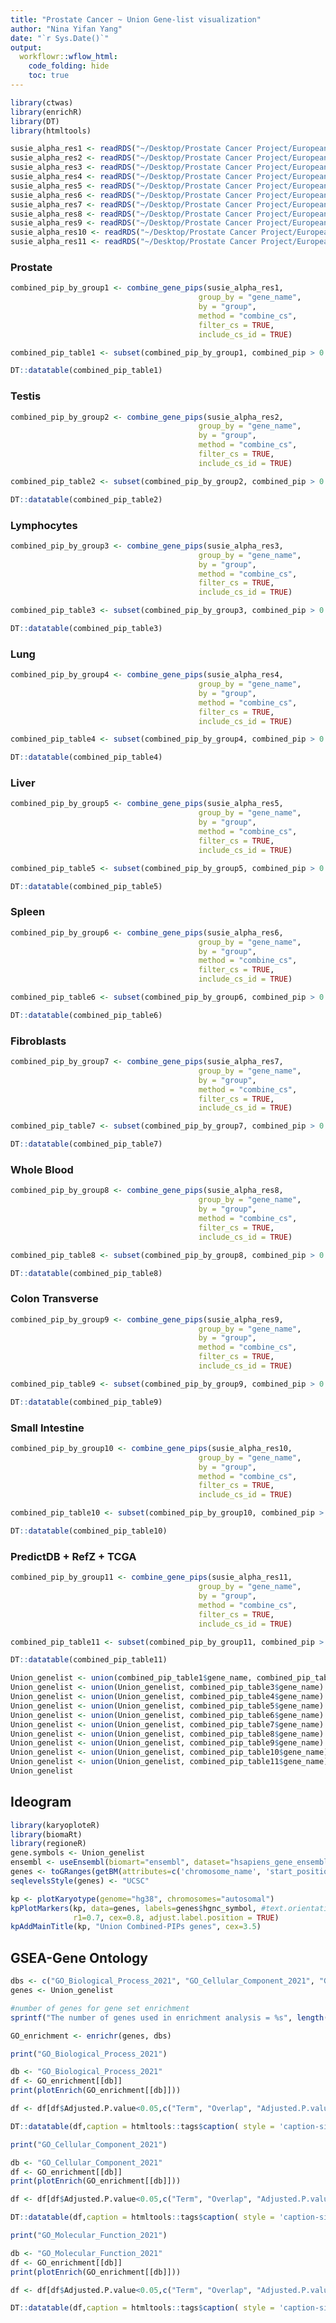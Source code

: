 ```yaml
---
title: "Prostate Cancer ~ Union Gene-list visualization"
author: "Nina Yifan Yang"
date: "`r Sys.Date()`"
output:
  workflowr::wflow_html:
    code_folding: hide
    toc: true
---
```


```r
library(ctwas)
library(enrichR)
library(DT)
library(htmltools)

susie_alpha_res1 <- readRDS("~/Desktop/Prostate Cancer Project/European.munro_prostate_weights.noLD.susie_alpha_res.RDS")
susie_alpha_res2 <- readRDS("~/Desktop/Prostate Cancer Project/European.munro_testis_weights.noLD.susie_alpha_res.RDS")
susie_alpha_res3 <- readRDS("~/Desktop/Prostate Cancer Project/European.munro_lymphocytes_weights.noLD.susie_alpha_res.RDS")
susie_alpha_res4 <- readRDS("~/Desktop/Prostate Cancer Project/European.munro_lung_weights.noLD.susie_alpha_res.RDS")
susie_alpha_res5 <- readRDS("~/Desktop/Prostate Cancer Project/European.munro_liver_weights.noLD.susie_alpha_res.RDS")
susie_alpha_res6 <- readRDS("~/Desktop/Prostate Cancer Project/European.munro_spleen_weights.noLD.susie_alpha_res.RDS")
susie_alpha_res7 <- readRDS("~/Desktop/Prostate Cancer Project/European.munro_fibroblasts_weights.noLD.susie_alpha_res.RDS")
susie_alpha_res8 <- readRDS("~/Desktop/Prostate Cancer Project/European.munro_whole_blood_weights.noLD.susie_alpha_res.RDS")
susie_alpha_res9 <- readRDS("~/Desktop/Prostate Cancer Project/European.munro_colon_transverse_weights.noLD.susie_alpha_res.RDS")
susie_alpha_res10 <- readRDS("~/Desktop/Prostate Cancer Project/European.munro_intestine_weights.noLD.susie_alpha_res.RDS")
susie_alpha_res11 <- readRDS("~/Desktop/Prostate Cancer Project/European.noLD.susie_alpha_res.RDS")
```

### Prostate

```r
combined_pip_by_group1 <- combine_gene_pips(susie_alpha_res1,
                                          group_by = "gene_name",
                                          by = "group",
                                          method = "combine_cs",
                                          filter_cs = TRUE,
                                          include_cs_id = TRUE)

combined_pip_table1 <- subset(combined_pip_by_group1, combined_pip > 0.8)

DT::datatable(combined_pip_table1)
```

### Testis

```r
combined_pip_by_group2 <- combine_gene_pips(susie_alpha_res2,
                                          group_by = "gene_name",
                                          by = "group",
                                          method = "combine_cs",
                                          filter_cs = TRUE,
                                          include_cs_id = TRUE)

combined_pip_table2 <- subset(combined_pip_by_group2, combined_pip > 0.8)

DT::datatable(combined_pip_table2)
```

### Lymphocytes

```r
combined_pip_by_group3 <- combine_gene_pips(susie_alpha_res3,
                                          group_by = "gene_name",
                                          by = "group",
                                          method = "combine_cs",
                                          filter_cs = TRUE,
                                          include_cs_id = TRUE)

combined_pip_table3 <- subset(combined_pip_by_group3, combined_pip > 0.8)

DT::datatable(combined_pip_table3)
```

### Lung

```r
combined_pip_by_group4 <- combine_gene_pips(susie_alpha_res4,
                                          group_by = "gene_name",
                                          by = "group",
                                          method = "combine_cs",
                                          filter_cs = TRUE,
                                          include_cs_id = TRUE)

combined_pip_table4 <- subset(combined_pip_by_group4, combined_pip > 0.8)

DT::datatable(combined_pip_table4)
```

### Liver

```r
combined_pip_by_group5 <- combine_gene_pips(susie_alpha_res5,
                                          group_by = "gene_name",
                                          by = "group",
                                          method = "combine_cs",
                                          filter_cs = TRUE,
                                          include_cs_id = TRUE)

combined_pip_table5 <- subset(combined_pip_by_group5, combined_pip > 0.8)

DT::datatable(combined_pip_table5)
```

### Spleen

```r
combined_pip_by_group6 <- combine_gene_pips(susie_alpha_res6,
                                          group_by = "gene_name",
                                          by = "group",
                                          method = "combine_cs",
                                          filter_cs = TRUE,
                                          include_cs_id = TRUE)

combined_pip_table6 <- subset(combined_pip_by_group6, combined_pip > 0.8)

DT::datatable(combined_pip_table6)
```

### Fibroblasts

```r
combined_pip_by_group7 <- combine_gene_pips(susie_alpha_res7,
                                          group_by = "gene_name",
                                          by = "group",
                                          method = "combine_cs",
                                          filter_cs = TRUE,
                                          include_cs_id = TRUE)

combined_pip_table7 <- subset(combined_pip_by_group7, combined_pip > 0.8)

DT::datatable(combined_pip_table7)
```

### Whole Blood

```r
combined_pip_by_group8 <- combine_gene_pips(susie_alpha_res8,
                                          group_by = "gene_name",
                                          by = "group",
                                          method = "combine_cs",
                                          filter_cs = TRUE,
                                          include_cs_id = TRUE)

combined_pip_table8 <- subset(combined_pip_by_group8, combined_pip > 0.8)

DT::datatable(combined_pip_table8)
```

### Colon Transverse

```r
combined_pip_by_group9 <- combine_gene_pips(susie_alpha_res9,
                                          group_by = "gene_name",
                                          by = "group",
                                          method = "combine_cs",
                                          filter_cs = TRUE,
                                          include_cs_id = TRUE)

combined_pip_table9 <- subset(combined_pip_by_group9, combined_pip > 0.8)

DT::datatable(combined_pip_table9)
```

### Small Intestine

```r
combined_pip_by_group10 <- combine_gene_pips(susie_alpha_res10,
                                          group_by = "gene_name",
                                          by = "group",
                                          method = "combine_cs",
                                          filter_cs = TRUE,
                                          include_cs_id = TRUE)

combined_pip_table10 <- subset(combined_pip_by_group10, combined_pip > 0.8)

DT::datatable(combined_pip_table10)
```

### PredictDB + RefZ + TCGA

```r
combined_pip_by_group11 <- combine_gene_pips(susie_alpha_res11,
                                          group_by = "gene_name",
                                          by = "group",
                                          method = "combine_cs",
                                          filter_cs = TRUE,
                                          include_cs_id = TRUE)

combined_pip_table11 <- subset(combined_pip_by_group11, combined_pip > 0.8)

DT::datatable(combined_pip_table11)
```

```r
Union_genelist <- union(combined_pip_table1$gene_name, combined_pip_table2$gene_name)
Union_genelist <- union(Union_genelist, combined_pip_table3$gene_name)
Union_genelist <- union(Union_genelist, combined_pip_table4$gene_name)
Union_genelist <- union(Union_genelist, combined_pip_table5$gene_name)
Union_genelist <- union(Union_genelist, combined_pip_table6$gene_name)
Union_genelist <- union(Union_genelist, combined_pip_table7$gene_name)
Union_genelist <- union(Union_genelist, combined_pip_table8$gene_name)
Union_genelist <- union(Union_genelist, combined_pip_table9$gene_name)
Union_genelist <- union(Union_genelist, combined_pip_table10$gene_name)
Union_genelist <- union(Union_genelist, combined_pip_table11$gene_name)
Union_genelist
```

## Ideogram

```r
library(karyoploteR)
library(biomaRt)
library(regioneR)
gene.symbols <- Union_genelist
ensembl <- useEnsembl(biomart="ensembl", dataset="hsapiens_gene_ensembl")
genes <- toGRanges(getBM(attributes=c('chromosome_name', 'start_position', 'end_position', 'hgnc_symbol'), filters = 'hgnc_symbol', values =gene.symbols, mart = ensembl))
seqlevelsStyle(genes) <- "UCSC"

kp <- plotKaryotype(genome="hg38", chromosomes="autosomal")
kpPlotMarkers(kp, data=genes, labels=genes$hgnc_symbol, #text.orientation = "horizontal",
              r1=0.7, cex=0.8, adjust.label.position = TRUE)
kpAddMainTitle(kp, "Union Combined-PIPs genes", cex=3.5)
```

## GSEA-Gene Ontology

```r
dbs <- c("GO_Biological_Process_2021", "GO_Cellular_Component_2021", "GO_Molecular_Function_2021")
genes <- Union_genelist

#number of genes for gene set enrichment
sprintf("The number of genes used in enrichment analysis = %s", length(genes))
```

```r
GO_enrichment <- enrichr(genes, dbs)
```

```r
print("GO_Biological_Process_2021")
```

```r
db <- "GO_Biological_Process_2021"
df <- GO_enrichment[[db]]
print(plotEnrich(GO_enrichment[[db]]))
```

```r
df <- df[df$Adjusted.P.value<0.05,c("Term", "Overlap", "Adjusted.P.value", "Genes")]

DT::datatable(df,caption = htmltools::tags$caption( style = 'caption-side: topleft; text-align = left; color:black;','Enriched pathways from GO_Biological_Process_2021'),options = list(pageLength = 5) )
```

```r
print("GO_Cellular_Component_2021")
```

```r
db <- "GO_Cellular_Component_2021"
df <- GO_enrichment[[db]]
print(plotEnrich(GO_enrichment[[db]]))
```

```r
df <- df[df$Adjusted.P.value<0.05,c("Term", "Overlap", "Adjusted.P.value", "Genes")]

DT::datatable(df,caption = htmltools::tags$caption( style = 'caption-side: topleft; text-align = left; color:black;','Enriched pathways from GO_Cellular_Component_2021'),options = list(pageLength = 5) )
```

```r
print("GO_Molecular_Function_2021")
```

```r
db <- "GO_Molecular_Function_2021"
df <- GO_enrichment[[db]]
print(plotEnrich(GO_enrichment[[db]]))
```

```r
df <- df[df$Adjusted.P.value<0.05,c("Term", "Overlap", "Adjusted.P.value", "Genes")]

DT::datatable(df,caption = htmltools::tags$caption( style = 'caption-side: topleft; text-align = left; color:black;','Enriched pathways from GO_Molecular_Function_2021'),options = list(pageLength = 5) )
```
